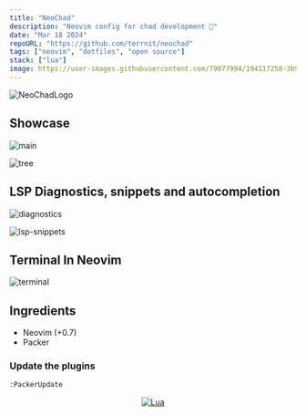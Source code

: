 ```yaml
---
title: "NeoChad"
description: "Neovim config for chad development 💪"
date: "Mar 18 2024"
repoURL: "https://github.com/terrnit/neochad"
tags: ["neovim", "dotfiles", "open source"]
stack: ["lua"]
image: https://user-images.githubusercontent.com/79077994/194117258-3b94711c-4b6a-4981-8137-592adb7a714d.png
---
```


![NeoChadLogo](https://user-images.githubusercontent.com/79077994/194117258-3b94711c-4b6a-4981-8137-592adb7a714d.png)

## Showcase
![main](https://user-images.githubusercontent.com/79077994/194121758-6455c0fe-187e-4657-b922-3f0c2a103573.png)

![tree](https://user-images.githubusercontent.com/79077994/194121798-bf4104f8-7a30-4cb1-a87d-f6485a3691e4.png)

## LSP Diagnostics, snippets and autocompletion
![diagnostics](https://user-images.githubusercontent.com/79077994/194121877-54efb560-5d42-4d00-8dff-07a277511112.png)

![lsp-snippets](https://user-images.githubusercontent.com/79077994/194121853-33048e7e-3b1b-4287-964c-3667c843345e.png)
## Terminal In Neovim
![terminal](https://user-images.githubusercontent.com/79077994/194121866-148f1707-69b5-4094-99d5-00bb4d72852d.png)


## Ingredients
  - Neovim (+0.7)
  - Packer

### Update the plugins

```bash
:PackerUpdate
```

<div align="center" id="madewithlua">

[![Lua](https://img.shields.io/badge/Made%20with%20Lua-blue.svg?style=for-the-badge&logo=lua)](#madewithlua)

</div>
